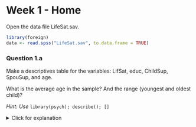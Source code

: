 # Week 1 - Home

Open the data file LifeSat.sav. 

```r
library(foreign)
data <- read.spss("LifeSat.sav", to.data.frame = TRUE)
```

### Question 1.a

Make a descriptives table for the variables: LifSat, educ, ChildSup, SpouSup, and age. 

What is the average age in the sample? And the range (youngest and oldest child)? 

*Hint: Use* `library(psych); describe(); []`

<details>
  <summary>Click for explanation</summary>
The package `psych` contains many functions for exploring data. Install and load the package, then use the `describe()` function to describe the data:

```r
library(psych)
describe(data[, c("LifSat", "educ", "ChildSup", "SpouSup", "age")])
```
<\details>


### Question 1.b

Perform a simple regression with LifeSat as the dependent variable and educ as the independent variable.

<details>
  <summary>Click for explanation</summary>

```r
results <- lm(LifSat ~ educ, data)
summary(results)
```
<\details>

### Question 1.c.

Do the same with age as the independent variable. 

<details>
  <summary>Click for explanation</summary>

```r
results <- lm(LifSat ~ age, data)
summary(results)
```
<\details>


### Question 1.d. 

Again with ChildSup as the independent variable. 

<details>
  <summary>Click for explanation</summary>

```r
results <- lm(LifSat ~ ChildSup, data)
summary(results)
```
<\details>


### Question 1.e.

Perform a multiple regression with LifeSat as the dependent variable and educ, age and ChildSup as the independent variables. 

<details>
  <summary>Click for explanation</summary>

```r
results <- lm(LifSat ~ educ + age + ChildSup, data)
summary(results)
```
<\details>


### Question 1.f. 

Compare the results under 1.e with those obtained under 1.b-1.d. What do you notice when you compare the regression parameter for each of the three predictors in the multiple regression with the corresponding regression parameters obtained in the simple regressions? 
